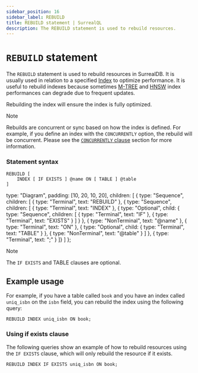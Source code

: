 ```yaml
---
sidebar_position: 16
sidebar_label: REBUILD
title: REBUILD statement | SurrealQL
description: The REBUILD statement is used to rebuild resources.
---
```



# `REBUILD` statement

<Since v="v1.5.0" />

The `REBUILD` statement is used to rebuild resources in SurrealDB. It is usually used in relation to a specified [Index](/docs/surrealql/statements/define/indexes) to optimize performance. It is useful to rebuild indexes because sometimes [M-TREE](/docs/surrealql/statements/define/indexes#m-tree-index) and [HNSW](/docs/surrealql/statements/define/indexes#hnsw-hierarchical-navigable-small-world) index performances can degrade due to frequent updates.

Rebuilding the index will ensure the index is fully optimized.

> [!NOTE]
> Rebuilds are concurrent or sync based on how the index is defined. For example, if you define an index with the `CONCURRENTLY` option, the rebuild will be concurrent. Please see the [`CONCURRENTLY` clause](/docs/surrealql/statements/define/indexes#using-concurrently-clause) section for more information. 

### Statement syntax

<Tabs syncKey="rebuild-statement">
  <TabItem label="SurrealQL Syntax">

```syntax title="SurrealQL Syntax"
REBUILD [
	INDEX [ IF EXISTS ] @name ON [ TABLE ] @table
]
```

  </TabItem>
  <TabItem label="Railroad Diagram">

  type: "Diagram",
  padding: [10, 20, 10, 20],
  children: [
    { type: "Sequence", children: [
      { type: "Terminal", text: "REBUILD" },
      { type: "Sequence", children: [
        { type: "Terminal", text: "INDEX" },
        { type: "Optional", child: { type: "Sequence", children: [ { type: "Terminal", text: "IF" }, { type: "Terminal", text: "EXISTS" } ] } },
        { type: "NonTerminal", text: "@name" },
        { type: "Terminal", text: "ON" },
        { type: "Optional", child: { type: "Terminal", text: "TABLE" } },
        { type: "NonTerminal", text: "@table" }
      ] },
      { type: "Terminal", text: ";" }
    ]}
  ]
};

<RailroadDiagram ast={rebuildAst} className="my-6" />

  </TabItem>
</Tabs>

> [!NOTE]
> The `IF EXISTS` and TABLE clauses are optional.

## Example usage

For example, if you have a table called `book` and you have an index called `uniq_isbn` on the `isbn` field, you can rebuild the index using the following query:

```surql
REBUILD INDEX uniq_isbn ON book;
```


<SurrealistMini
url="https://app.surrealdb.com/mini?query=CREATE+book%3A1+SET+title+%3D+%27Rust+Web+Programming%27%2C+isbn+%3D+%27978-1803234694%27%2C+author+%3D+%27Jon+Doe%27%3B%0A%0A%2F%2F+Define+a+unique+index+on+the+isbn+field%0ADEFINE+INDEX+uniq_isbn+ON+book+FIELDS+isbn+UNIQUE%3B%0A%0A%2F%2F+Rebuild+this+index+incase+of+more+updates%0AREBUILD+INDEX+IF+EXISTS+uniq_isbn+ON+book%3B%0A%0A%2F%2F+Check+that+the+index+has+been+created%0AINFO+FOR+TABLE+book%3B%0A%0AREBUILD+INDEX+IF+EXISTS+idx_author+ON+book%3B%0A%0AREBUILD+INDEX+IF+EXISTS+ft_title+ON+book%3B%0A%0A%2F%2F+Define+index+on+the+author+field+%0ADEFINE+INDEX+idx_author+ON+book+FIELDS+author%3B%0A%0A%2F%2F+Define+an+analyzer+which+has+blank+and+class+Tokenizers+and+converts+the+tokens+to+lowercase+%0ADEFINE+ANALYZER+simple+TOKENIZERS+blank%2Cclass+FILTERS+lowercase%3B%0A%0ADEFINE+INDEX+ft_title+ON+book+FIELDS+title+SEARCH+ANALYZER+simple+BM25+HIGHLIGHTS%3B%0A%0AREBUILD+INDEX+uniq_isbn+ON+book%3B%0A%0AREBUILD+INDEX+idx_author+ON+book%3B%0A%0AREBUILD+INDEX+ft_title+ON+book%3B%0A%0A%2F%2F+Check+that+the+index+has+been+created%0AINFO+FOR+TABLE+book%3B%0A%0A%2F%2FChecks+whether+the+term+RUST+IS+found+in+a+full-text+indexed+field.%0ASELECT+*+FROM+book+WHERE+title+%40%40+%27Rust%27%3B&orientation=horizontal"
/>

### Using if exists clause

<Since v="v1.3.0" />

The following queries show an example of how to rebuild resources using the `IF EXISTS` clause, which will only rebuild the resource if it exists.

```surql
REBUILD INDEX IF EXISTS uniq_isbn ON book;
```




